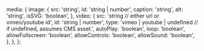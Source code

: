 
  media: {
    image: {
      src: 'string',
      id: 'string | number',
      caption: 'string',
      alt: 'string',
      isSVG: 'boolean',
    },
    video: {
      src: 'string // either url or vimeo/youtube id',
      id: 'string | number',
      type: 'vimeo | youtube | undefined // if undefined, assumes CMS asset.',
      autoPlay: 'boolean',
      loop: 'boolean',
      allowFullscreen: 'boolean',
      allowControls: 'boolean',
      allowSound: 'boolean',
    },
  },
};


<Meta of={MediaStories} />

<Stack className="docs-header">
  <Title />
  <Tooltip
    anchor="bottom"
    text="Awaiting confirmation of new schema<br/> specified below. Trying out in MOF2024"
  >
    <TrafficLight YellowOn />
  </Tooltip>
</Stack>
<Subtitle>Render either image or video.</Subtitle>

<Canvas of={MediaStories.MediaImage} story={{ height: 300 }} />

<br />

## Proposed new schema;

We're currently assessing the data schema for this component going forward. It's currently aligned with Zaha's back end, but
the proposed schema is below;

<ShowJSON data={proposedSchema} collapsed={false} />

<br />

## Props

<Controls exclude={['style']} />

<br />

## Stories

### Media - Image

Images are rendered with Next's Image component and are rendered **responsive** by default. Meaning they will fill the specified container.
This comes in handy in responsive layouts and prevents content layout shift.

One thing to note, is that due to the image component being **absolute** you'll just have to ensure that <span style={{color:"pink"}}>**.media-holder**</span> is set to responsive. Generally a global utility class sets this for us.

The image component is processed by the **useImageOptimser** hook and also features a server action to fetch a blurred placeholder image.
To disable this behaviour, set the **disablePlaceholder** prop to true.

<Canvas of={MediaStories.MediaImage} sourceState="shown" exclude={['style']} />
<br />
### Media - Video

Videos are fetched and rendered with
[React-Player](https://github.com/cookpete/react-player). Currently if
**allowFullscreen** is set to true, the video will be rendered in fullscreen. If
set to true, then autoPlay won't work and vice versa.

There are also a bunch of buttons that can be exposed by CSS (and assigned an SVG, for example) in the <span style={{color:"pink"}}>**.video-controls**</span> class.

<Canvas of={MediaStories.MediaVideo} sourceState="shown" exclude={['style']} />
